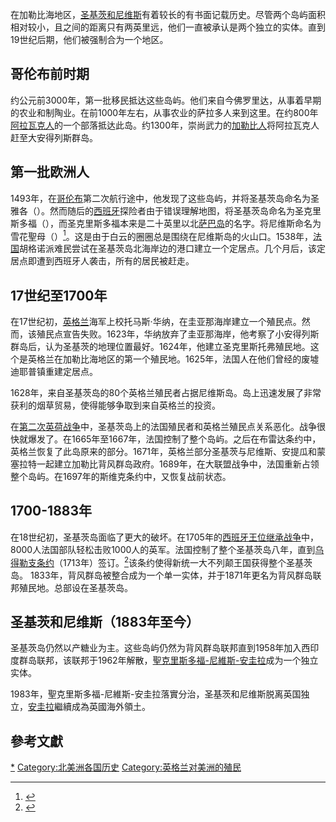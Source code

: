 {{Expand|time=2018-05-23T11:04:35+00:00}}
{{noteTA
|T=zh-hans:圣基茨和尼维斯历史;zh-hant:聖基茨和尼維斯歷史;zh-tw:聖克里斯多福及尼維斯歷史;
|1=zh-hans:圣基茨; zh-hant:聖基茨; zh-tw:聖克里斯多福
}}
在加勒比海地区，[[圣基茨和尼维斯|圣基茨和尼维斯]]有着较长的有书面记载历史。尽管两个岛屿面积相对较小，且之间的距离只有两英里远，他们一直被承认是两个独立的实体。直到19世纪后期，他们被强制合为一个地区。

==哥伦布前时期==
约公元前3000年，第一批移民抵达这些岛屿。他们来自今佛罗里达，从事着早期的农业和制陶业。在前1000年左右，从事农业的萨拉多人来到这里。在约800年[[阿拉瓦克人|阿拉瓦克人]]的一个部落抵达此岛。约1300年，崇尚武力的[[加勒比人|加勒比人]]将阿拉瓦克人赶至大安得列斯群岛。
==第一批欧洲人==
1493年，在[[哥伦布|哥伦布]]第二次航行途中，他发现了这些岛屿，并将圣基茨岛命名为圣雅各（{{lang|es|''Sant Jago''}}）。然而随后的[[西班牙|西班牙]]探险者由于错误理解地图，将圣基茨岛命名为圣克里斯多福（{{lang|es|''San Cristobal''}}），而圣克里斯多福本来是二十英里以北[[萨巴_(荷兰)|萨巴岛]]的名字。将尼维斯命名为雪花聖母（{{lang|es|''Nuestra Señora de las Nieves''}}）<ref>{{cite journal|author=Wilson, Samuel M.|title=The Prehistoric Settlement Pattern of Nevis, West Indies|url=https://archive.org/details/sim_journal-of-field-archaeology_winter-1989_16_4/page/427|journal=Journal of Field Archaeology|year=1989|volume=16|issue=4|pages=427-450}}</ref>。这是由于白云的圈圈总是围绕在尼维斯岛的火山口。1538年，[[法国|法国]]胡格诺派难民尝试在圣基茨岛北海岸边的港口建立一个定居点。几个月后，该定居点即遭到西班牙人袭击，所有的居民被赶走。

==17世纪至1700年==
在17世纪初，[[英格兰|英格兰]]海军上校托马斯·华纳，在圭亚那海岸建立一个殖民点。然而，该殖民点宣告失败。1623年，华纳放弃了圭亚那海岸，他考察了小安得列斯群岛后，认为圣基茨的地理位置最好。1624年，他建立圣克里斯托弗殖民地。这个是英格兰在加勒比海地区的第一个殖民地。1625年，法国人在他们曾经的废墟迪耶普镇重建定居点。

1628年，来自圣基茨岛的80个英格兰殖民者占据尼维斯岛。岛上迅速发展了非常获利的烟草贸易，使得能够争取到来自英格兰的投资。

在[[第二次英荷战争|第二次英荷战争]]中，圣基茨岛上的法国殖民者和英格兰殖民点关系恶化。战争很快就爆发了。在1665年至1667年，法国控制了整个岛屿。之后在布雷达条约中，英格兰恢复了此岛原来的部分。1671年，英格兰部分圣基茨与尼维斯、安提瓜和蒙塞拉特一起建立加勒比背风群岛政府。1689年，在大联盟战争中，法国重新占领整个岛屿。在1697年的斯维克条约中，又恢复战前状态。

==1700-1883年==
在18世纪初，圣基茨岛面临了更大的破坏。在1705年的[[西班牙王位继承战争|西班牙王位继承战争]]中，8000人法国部队轻松击败1000人的英军。法国控制了整个圣基茨岛八年，直到[[乌得勒支条约|乌得勒支条约]]（1713年）签订。<ref>{{cite journal|author=Niddrie, David L.|title=An Attempt at Planned Settlement in St. Kitts in the Early Eighteenth Century|journal=Caribbean Studies|year=1966|volume=5|issue=4|pages=3-11|url=http://www.jstor.org/stable/25611906|accessdate=2014-07-15|archive-date=2020-08-28|archive-url=https://web.archive.org/web/20200828090805/https://www.jstor.org/stable/25611906|dead-url=no}}</ref>该条约使得新统一大不列颠王国获得整个圣基茨岛。
1833年，背风群岛被整合成为一个单一实体，并于1871年更名为背风群岛联邦殖民地。总部设在圣基茨岛。

==圣基茨和尼维斯（1883年至今）==
圣基茨岛仍然以产糖业为主。这些岛屿仍然为背风群岛联邦直到1958年加入西印度群岛联邦，该联邦于1962年解散，[[聖克里斯多福-尼維斯-安圭拉|聖克里斯多福-尼維斯-安圭拉]]成为一个独立实体。

1983年，聖克里斯多福-尼維斯-安圭拉落實分治，圣基茨和尼维斯脱离英国独立，[[安圭拉|安圭拉]]繼續成為英國海外領土。

==參考文獻==
{{Reflist|2}}
{{美洲题目|历史}}

[[Category:圣基茨和尼维斯联邦历史|*]]
[[Category:北美洲各国历史|Category:北美洲各国历史]]
[[Category:英格兰对美洲的殖民|Category:英格兰对美洲的殖民]]